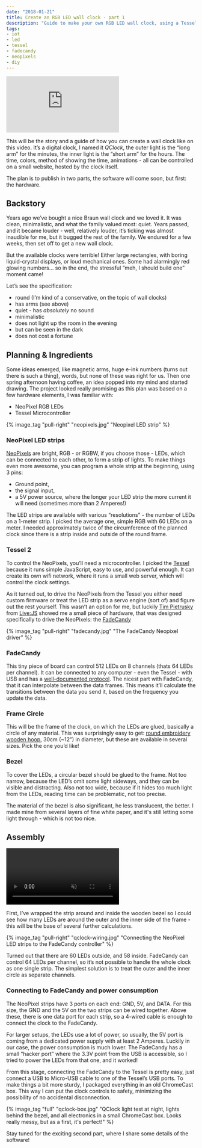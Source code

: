 ```yaml
---
date: "2018-01-21"
title: Create an RGB LED wall clock - part 1
description: "Guide to make your own RGB LED wall clock, using a Tessel, Neopixels and JavaScript - first, the hardware part"
tags:
- iot
- led
- tessel
- fadecandy
- neopixels
- diy
---
```


<div class="youtube full"><iframe src="https://www.youtube.com/embed/VG4yphlYwe4?rel=0&amp;controls=0&amp;showinfo=0&amp;autoplay=1&amp;loop=1&amp;playsinline=1&amp;modestbranding=1" frameborder="0" allow="autoplay; encrypted-media" allowfullscreen class="full"></iframe></div>

This will be the story and a guide of how you can create a wall clock like on this video. It’s a digital clock, I named it _QClock_, the outer light is the “long arm” for the minutes, the inner light is the “short arm” for the hours. The time, colors, method of showing the time, animations - all can be controlled on a small website, hosted by the clock itself.

The plan is to publish in two parts, the software will come soon, but first: the hardware.

## Backstory

Years ago we’ve bought a nice Braun wall clock and we loved it. It was clean, minimalistic, and what the family valued most: quiet. Years passed, and it became louder - well, relatively louder, it’s ticking was almost inaudible for me, but it bugged the rest of the family. We endured for a few weeks, then set off to get a new wall clock.

But the available clocks were terrible! Either large rectangles, with boring liquid-crystal displays, or loud mechanical ones. Some had alarmingly red glowing numbers… so in the end, the stressful “meh, I should build one” moment came!

Let’s see the specification:
- round (I’m kind of a conservative, on the topic of wall clocks)
- has arms (see above)
- quiet - has _absolutely_ no sound
- minimalistic
- does not light up the room in the evening
- but can be seen in the dark
- does not cost a fortune

## Planning & Ingredients

Some ideas emerged, like magnetic arms, huge e-ink numbers (turns out there is such a thing), words, but none of these was right for us. Then one spring afternoon having coffee, an idea popped into my mind and started drawing. The project looked really promising as this plan was based on a few hardware elements, I was familiar with:
- NeoPixel RGB LEDs
- Tessel Microcontroller


{% image_tag "pull-right" "neopixels.jpg" "Neopixel LED strip" %}

### NeoPixel LED strips

[NeoPixels](https://www.adafruit.com/category/168) are bright, RGB - or RGBW, if you choose those - LEDs, which can be connected to each other, to form a strip of lights. To make things even more awesome, you can program a whole strip at the beginning, using 3 pins:
- Ground point, 
- the signal input, 
- a 5V power source, where the longer your LED strip the more current it will need (sometimes more than 2 Amperes!)

The LED strips are available with various “resolutions” -  the number of LEDs on a 1-meter strip. I picked the average one, simple RGB with 60 LEDs on a meter. I needed approximately twice of the circumference of the planned clock since there is a strip inside and outside of the round frame.

### Tessel 2

To control the NeoPixels, you’ll need a microcontroller. I picked the [Tessel](https://tessel.io/) because it runs simple JavaScript, easy to use, and powerful enough. It can create its own wifi network, where it runs a small web server, which will control the clock settings.

As it turned out, to drive the NeoPixels from the Tessel you either need custom firmware or treat the LED strip as a servo engine (sort of) and figure out the rest yourself. This wasn’t an option for me, but luckily [Tim Pietrusky](https://twitter.com/timpietrusky) from [Live:JS](http://livejs.network/) showed me a small piece of hardware, that was designed specifically to drive the NeoPixels: the [FadeCandy](https://www.adafruit.com/product/1689)

{% image_tag "pull-right" "fadecandy.jpg" "The FadeCandy Neopixel driver" %}

### FadeCandy

This tiny piece of board can control 512 LEDs on 8 channels (thats 64 LEDs per channel). It can be connected to any computer - even the Tessel - with USB and has a [well-documented protocol](https://github.com/scanlime/fadecandy/blob/master/doc/fc_protocol_usb.md). The nicest part with FadeCandy, that it can interpolate between the data frames. This means it’ll calculate the transitions between the data you send it, based on the frequency you update the data.

### Frame Circle

This will be the frame of the clock, on which the LEDs are glued, basically a circle of any material. This was surprisingly easy to get: [round embroidery wooden hoop](https://www.hobbycraft.co.uk/sewing/embroidery-and-cross-stitch/hoops-and-frames), 30cm (~12”) in diameter, but these are available in several sizes. Pick the one you’d like!

### Bezel

To cover the LEDs, a circular bezel should be glued to the frame. Not too narrow, because the LED’s omit some light sideways, and they can be visible and distracting. Also not too wide, because if it hides too much light from the LEDs, reading time can be problematic, not too precise.

The material of the bezel is also significant, he less translucent, the better. I made mine from several layers of fine white paper, and it's still letting some light through - which is not too nice.

## Assembly

<div class="video full"><video src="{% asset_path "qclock-assembly-720p.mp4" %}" autoplay loop muted playsinline title="Short video of the assembled clock frame">
</video></div>

First, I’ve wrapped the strip around and inside the wooden bezel so I could see how many LEDs are around the outer and the inner side of the frame - this will be the base of several further calculations.

{% image_tag "pull-right" "qclock-wiring.jpg" "Connecting the NeoPixel LED strips to the FadeCandy controller" %}

Turned out that there are 60 LEDs outside, and 58 inside. FadeCandy can control 64 LEDs per channel, so it’s not possible to handle the whole clock as one single strip. The simplest solution is to treat the outer and the inner circle as separate channels.

### Connecting to FadeCandy and power consumption

The NeoPixel strips have 3 ports on each end: GND, 5V, and DATA. For this size, the GND and the 5V on the two strips can be wired together. Above these, there is one data port for each strip, so a 4-wired cable is enough to connect the clock to the FadeCandy.

For larger setups, the LEDs use a lot of power, so usually, the 5V port is coming from a dedicated power supply with at least 2 Amperes. Luckily in our case, the power consumption is much lower. The FadeCandy has a small “hacker port” where the 3.3V point from the USB is accessible, so I tried to power the LEDs from that one, and it worked!

From this stage, connecting the FadeCandy to the Tessel is pretty easy, just connect a USB to Micro-USB cable to one of the Tessel’s USB ports. To make things a bit more sturdy, I packaged everything in an old ChromeCast box. This way I can put the clock controls to safety, minimizing the possibility of no accidental disconnection.

{% image_tag "full" "qclock-box.jpg" "QClock light test at night, lights behind the bezel, and all electronics in a small ChromeCast box. Looks really messy, but as a first, it's perfect!" %}

Stay tuned for the exciting second part, where I share some details of the software!

